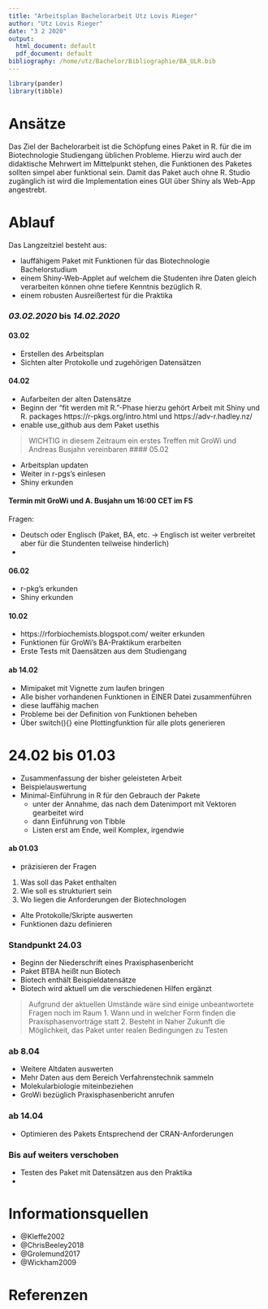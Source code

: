 ```yaml
---
title: "Arbeitsplan Bachelorarbeit Utz Lovis Rieger"
author: "Utz Lovis Rieger"
date: "3 2 2020"
output:
  html_document: default
  pdf_document: default
bibliography: /home/utz/Bachelor/Bibliographie/BA_ULR.bib
---
```

```r
library(pander)
library(tibble)
```

# Ansätze
Das Ziel der Bachelorarbeit ist die Schöpfung eines Paket in R. für die im Biotechnologie Studiengang üblichen Probleme.
Hierzu wird auch der didaktische Mehrwert im Mittelpunkt stehen, die Funktionen des Paketes sollten simpel aber funktional sein. 
Damit das Paket auch ohne R. Studio zugänglich ist wird die Implementation eines GUI über Shiny als Web-App angestrebt.

# Ablauf
Das Langzeitziel besteht aus:

* lauffähigem Paket mit Funktionen für das Biotechnologie Bachelorstudium
* einem Shiny-Web-Applet auf welchem die Studenten ihre Daten gleich verarbeiten können ohne tiefere Kenntnis bezüglich R.
* einem robusten Ausreißertest für die Praktika

### *03.02.2020* bis *14.02.2020*
#### 03.02

* Erstellen des Arbeitsplan
* Sichten alter Protokolle und zugehörigen Datensätzen

#### 04.02 

* Aufarbeiten der alten Datensätze 
* Beginn der "fit werden mit R."-Phase hierzu gehört Arbeit mit Shiny und R. packages https://r-pkgs.org/intro.html und https://adv-r.hadley.nz/
*  enable use_github aus dem Paket usethis

> WICHTIG in diesem Zeitraum ein erstes Treffen mit GroWi und Andreas Busjahn vereinbaren
#### 05.02 

* Arbeitsplan updaten
* Weiter in r-pgs's einlesen 
* Shiny erkunden

#### Termin mit GroWi und A. Busjahn um 16:00 CET im FS

Fragen:

* Deutsch oder Englisch (Paket, BA, etc. -> Englisch ist weiter verbreitet aber für die Stundenten teilweise hinderlich)
* 


#### 06.02

* r-pkg's erkunden 
* Shiny erkunden

#### 10.02

* https://rforbiochemists.blogspot.com/ weiter erkunden
* Funktionen für GroWi's BA-Praktikum erarbeiten
* Erste Tests mit Daensätzen aus dem Studiengang

#### ab 14.02

* Mimipaket mit Vignette zum laufen bringen
* Alle bisher vorhandenen Funktionen in EINER Datei zusammenführen
* diese lauffähig machen 
* Probleme bei der Definition von Funktionen beheben
* Über switch(){} eine Plottingfunktion für alle plots generieren 


# 24.02 bis 01.03

* Zusammenfassung der bisher geleisteten Arbeit 
* Beispielauswertung
* Minimal-Einführung in R für den Gebrauch der Pakete
    * unter der Annahme, das nach dem Datenimport mit Vektoren gearbeitet wird
    * dann Einführung von Tibble
    * Listen erst am Ende, weil Komplex, irgendwie


#### ab 01.03

* präzisieren der Fragen
1. Was soll das Paket enthalten
2. Wie soll es strukturiert sein
3. Wo liegen die Anforderungen der Biotechnologen 
* Alte Protokolle/Skripte auswerten
* Funktionen dazu definieren

### Standpunkt 24.03

* Beginn der Niederschrift eines Praxisphasenbericht
* Paket BTBA heißt nun Biotech
* Biotech enthält Beispieldatensätze
* Biotech wird aktuell um die verschiedenen Hilfen ergänzt

> Aufgrund der aktuellen Umstände wäre sind einige unbeantwortete Fragen noch im Raum
> 1. Wann und in welcher Form finden die Praxisphasenvorträge statt
> 2. Besteht in Naher Zukunft die Möglichkeit, das Paket unter realen Bedingungen zu Testen

### ab 8.04

* Weitere Altdaten auswerten
* Mehr Daten aus dem Bereich Verfahrenstechnik sammeln
* Molekularbiologie miteinbeziehen
* GroWi bezüglich Praxisphasenbericht anrufen

### ab 14.04 

* Optimieren des Pakets Entsprechend der CRAN-Anforderungen

### Bis auf weiters verschoben

* Testen des Paket mit Datensätzen aus den Praktika
* 

# Informationsquellen
* @Kleffe2002
* @ChrisBeeley2018
* @Grolemund2017
* @Wickham2009

# Referenzen
